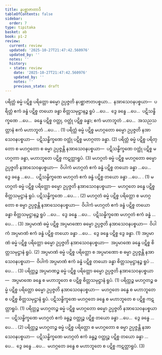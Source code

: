 ```yaml
---
title: နပစ္ဆာဇာတာဒိ
tableOfContents: false
sidebar:
  order: 7
type: tipitaka
basket: ab
book: p1-2
review:
  current: review
  updated: '2025-10-27T21:47:42.560976'
  updated_by: ''
  notes: ''
  history:
  - state: review
    date: '2025-10-27T21:47:42.560976'
    updated_by: ''
    notes: ''
    previous_state: draft
---
```



<ReviewStatus review={frontmatter.review} showDetails={true} />

<HypothesisAnnotation frontmatter={frontmatter} />

<DynamicBreadcrumb />

<Division number="18" book="p1-2" e="ch" v="37" p="310">

<Paragraph number="1923" book="p1-2">
ပရိတ္တံ ဓမ္မံ ပဋိစ္စ ပရိတ္တော ဓမ္မော ဥပ္ပဇ္ဇတိ နပစ္ဆာဇာတပစ္စယာ…  နအာသေဝနပစ္စယာ—  ပရိတ္တံ ဧကံ ခန္ဓံ ပဋိစ္စ တယော ခန္ဓာ စိတ္တသမုဋ္ဌာနဉ္စ ရူပံ …ပေ…  ဒွေ ခန္ဓေ …ပေ…  ပဋိသန္ဓိက္ခဏေ …ပေ…  ခန္ဓေ ပဋိစ္စ ဝတ္ထု, ဝတ္ထုံ ပဋိစ္စ ခန္ဓာ; ဧကံ မဟာဘူတံ …ပေ…  အသညသတ္တာနံ ဧကံ မဟာဘူတံ …ပေ… . (1)
</Paragraph>

<Paragraph number="1924" book="p1-2">
ပရိတ္တံ ဓမ္မံ ပဋိစ္စ မဟဂ္ဂတော ဓမ္မော ဥပ္ပဇ္ဇတိ နအာသေဝနပစ္စယာ—  ပဋိသန္ဓိက္ခဏေ ဝတ္ထုံ ပဋိစ္စ မဟဂ္ဂတာ ခန္ဓာ. (2)
</Paragraph>

<Paragraph number="1925" book="p1-2">
ပရိတ္တံ ဓမ္မံ ပဋိစ္စ ပရိတ္တော စ မဟဂ္ဂတော စ ဓမ္မာ ဥပ္ပဇ္ဇန္တိ နအာသေဝနပစ္စယာ—  ပဋိသန္ဓိက္ခဏေ ဝတ္ထုံ ပဋိစ္စ မဟဂ္ဂတာ ခန္ဓာ, မဟာဘူတေ ပဋိစ္စ ကဋတ္တာရူပံ. (3)
</Paragraph>

</Division>
<Division number="19" book="p1-2" e="ch" v="37" p="310">

<Paragraph number="1926" book="p1-2">
မဟဂ္ဂတံ ဓမ္မံ ပဋိစ္စ မဟဂ္ဂတော ဓမ္မော ဥပ္ပဇ္ဇတိ နအာသေဝနပစ္စယာ—  ဝိပါကံ မဟဂ္ဂတံ ဧကံ ခန္ဓံ ပဋိစ္စ တယော ခန္ဓာ …ပေ…  ဒွေ ခန္ဓေ …ပေ…  ပဋိသန္ဓိက္ခဏေ မဟဂ္ဂတံ ဧကံ ခန္ဓံ ပဋိစ္စ တယော ခန္ဓာ …ပေ… . (1)
</Paragraph>

<Paragraph number="1927" book="p1-2">
မဟဂ္ဂတံ ဓမ္မံ ပဋိစ္စ ပရိတ္တော ဓမ္မော ဥပ္ပဇ္ဇတိ နအာသေဝနပစ္စယာ—  မဟဂ္ဂတေ ခန္ဓေ ပဋိစ္စ စိတ္တသမုဋ္ဌာနံ ရူပံ. ပဋိသန္ဓိက္ခဏေ …ပေ… . (2)
</Paragraph>

<Paragraph number="1928" book="p1-2">
မဟဂ္ဂတံ ဓမ္မံ ပဋိစ္စ ပရိတ္တော စ မဟဂ္ဂတော စ ဓမ္မာ ဥပ္ပဇ္ဇန္တိ နအာသေဝနပစ္စယာ—  ဝိပါကံ မဟဂ္ဂတံ ဧကံ ခန္ဓံ ပဋိစ္စ တယော ခန္ဓာ စိတ္တသမုဋ္ဌာနဉ္စ ရူပံ …ပေ…  ဒွေ ခန္ဓေ …ပေ…  ပဋိသန္ဓိက္ခဏေ မဟဂ္ဂတံ ဧကံ ခန္ဓံ …ပေ… . (3)
</Paragraph>

</Division>
<Division number="20" book="p1-2" e="ch" v="37" p="311">

<Paragraph number="1929" book="p1-2">
အပ္ပမာဏံ ဓမ္မံ ပဋိစ္စ အပ္ပမာဏော ဓမ္မော ဥပ္ပဇ္ဇတိ နအာသေဝနပစ္စယာ—  ဝိပါကံ အပ္ပမာဏံ ဧကံ ခန္ဓံ ပဋိစ္စ တယော ခန္ဓာ …ပေ…  ဒွေ ခန္ဓေ ပဋိစ္စ ဒွေ ခန္ဓာ. (1)
</Paragraph>

<Paragraph number="1930" book="p1-2">
အပ္ပမာဏံ ဓမ္မံ ပဋိစ္စ ပရိတ္တော ဓမ္မော ဥပ္ပဇ္ဇတိ နအာသေဝနပစ္စယာ—  အပ္ပမာဏေ ခန္ဓေ ပဋိစ္စ စိတ္တသမုဋ္ဌာနံ ရူပံ. (2)
</Paragraph>

<Paragraph number="1931" book="p1-2">
အပ္ပမာဏံ ဓမ္မံ ပဋိစ္စ ပရိတ္တော စ အပ္ပမာဏော စ ဓမ္မာ ဥပ္ပဇ္ဇန္တိ နအာသေဝနပစ္စယာ—  ဝိပါကံ အပ္ပမာဏံ ဧကံ ခန္ဓံ ပဋိစ္စ တယော ခန္ဓာ စိတ္တသမုဋ္ဌာနဉ္စ ရူပံ …ပေ… . (3)
</Paragraph>

</Division>
<Division number="21" book="p1-2" e="ch" v="37" p="311">

<Paragraph number="1932" book="p1-2">
ပရိတ္တဉ္စ အပ္ပမာဏဉ္စ ဓမ္မံ ပဋိစ္စ ပရိတ္တော ဓမ္မော ဥပ္ပဇ္ဇတိ နအာသေဝနပစ္စယာ—  အပ္ပမာဏေ ခန္ဓေ စ မဟာဘူတေ စ ပဋိစ္စ စိတ္တသမုဋ္ဌာနံ ရူပံ. (1)
</Paragraph>

<Paragraph number="1933" book="p1-2">
ပရိတ္တဉ္စ မဟဂ္ဂတဉ္စ ဓမ္မံ ပဋိစ္စ ပရိတ္တော ဓမ္မော ဥပ္ပဇ္ဇတိ နအာသေဝနပစ္စယာ—  မဟဂ္ဂတေ ခန္ဓေ စ မဟာဘူတေ စ ပဋိစ္စ စိတ္တသမုဋ္ဌာနံ ရူပံ. ပဋိသန္ဓိက္ခဏေ မဟဂ္ဂတေ ခန္ဓေ စ မဟာဘူတေ စ ပဋိစ္စ ကဋတ္တာရူပံ. (1)
</Paragraph>

<Paragraph number="1934" book="p1-2">
ပရိတ္တဉ္စ မဟဂ္ဂတဉ္စ ဓမ္မံ ပဋိစ္စ မဟဂ္ဂတော ဓမ္မော ဥပ္ပဇ္ဇတိ နအာသေဝနပစ္စယာ—  ပဋိသန္ဓိက္ခဏေ မဟဂ္ဂတံ ဧကံ ခန္ဓဉ္စ ဝတ္ထုဉ္စ ပဋိစ္စ တယော ခန္ဓာ …ပေ…  ဒွေ ခန္ဓေ …ပေ… . (2)
</Paragraph>

<Paragraph number="1935" book="p1-2">
ပရိတ္တဉ္စ မဟဂ္ဂတဉ္စ ဓမ္မံ ပဋိစ္စ ပရိတ္တော စ မဟဂ္ဂတော စ ဓမ္မာ ဥပ္ပဇ္ဇန္တိ နအာသေဝနပစ္စယာ—  ပဋိသန္ဓိက္ခဏေ မဟဂ္ဂတံ ဧကံ ခန္ဓဉ္စ ဝတ္ထုဉ္စ ပဋိစ္စ တယော ခန္ဓာ …ပေ…  ဒွေ ခန္ဓေ …ပေ…  မဟဂ္ဂတေ ခန္ဓေ စ မဟာဘူတေ စ ပဋိစ္စ ကဋတ္တာရူပံ. (3)
</Paragraph>
</Division>